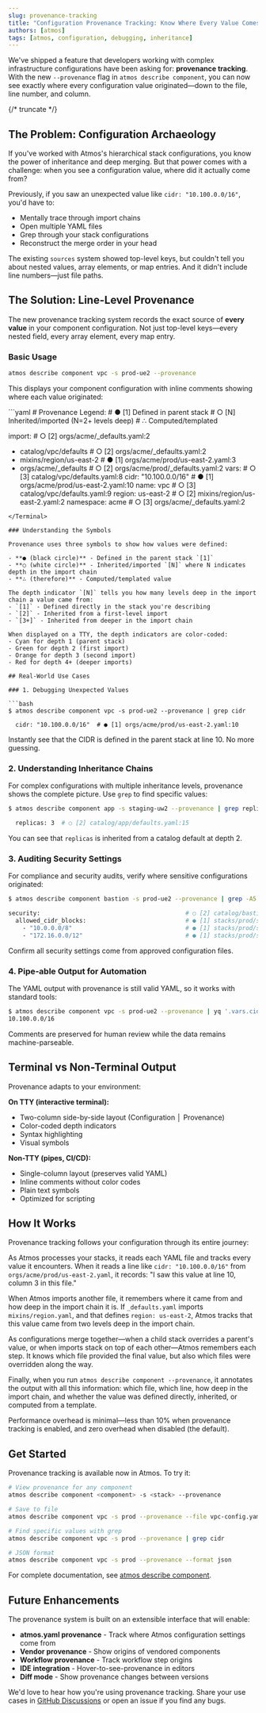 ```yaml
---
slug: provenance-tracking
title: "Configuration Provenance Tracking: Know Where Every Value Comes From"
authors: [atmos]
tags: [atmos, configuration, debugging, inheritance]
---
```



We've shipped a feature that developers working with complex infrastructure configurations have been asking for: **provenance tracking**. With the new `--provenance` flag in `atmos describe component`, you can now see exactly where every configuration value originated—down to the file, line number, and column.

{/* truncate */}

## The Problem: Configuration Archaeology

If you've worked with Atmos's hierarchical stack configurations, you know the power of inheritance and deep merging. But that power comes with a challenge: when you see a configuration value, where did it actually come from?

Previously, if you saw an unexpected value like `cidr: "10.100.0.0/16"`, you'd have to:
- Mentally trace through import chains
- Open multiple YAML files
- Grep through your stack configurations
- Reconstruct the merge order in your head

The existing `sources` system showed top-level keys, but couldn't tell you about nested values, array elements, or map entries. And it didn't include line numbers—just file paths.

## The Solution: Line-Level Provenance

The new provenance tracking system records the exact source of **every value** in your component configuration. Not just top-level keys—every nested field, every array element, every map entry.

### Basic Usage

```bash
atmos describe component vpc -s prod-ue2 --provenance
```

This displays your component configuration with inline comments showing where each value originated:

<Terminal title="atmos describe component vpc -s prod-ue2 --provenance">
```yaml
# Provenance Legend:
#   ● [1] Defined in parent stack
#   ○ [N] Inherited/imported (N=2+ levels deep)
#   ∴ Computed/templated

import:                                           # ○ [2] orgs/acme/_defaults.yaml:2
  - catalog/vpc/defaults                          # ○ [2] orgs/acme/_defaults.yaml:2
  - mixins/region/us-east-2                       # ● [1] orgs/acme/prod/us-east-2.yaml:3
  - orgs/acme/_defaults                           # ○ [2] orgs/acme/prod/_defaults.yaml:2
vars:                                             # ○ [3] catalog/vpc/defaults.yaml:8
  cidr: "10.100.0.0/16"                           # ● [1] orgs/acme/prod/us-east-2.yaml:10
  name: vpc                                       # ○ [3] catalog/vpc/defaults.yaml:9
  region: us-east-2                               # ○ [2] mixins/region/us-east-2.yaml:2
  namespace: acme                                 # ○ [3] orgs/acme/_defaults.yaml:2
```
</Terminal>

### Understanding the Symbols

Provenance uses three symbols to show how values were defined:

- **● (black circle)** - Defined in the parent stack `[1]`
- **○ (white circle)** - Inherited/imported `[N]` where N indicates depth in the import chain
- **∴ (therefore)** - Computed/templated value

The depth indicator `[N]` tells you how many levels deep in the import chain a value came from:
- `[1]` - Defined directly in the stack you're describing
- `[2]` - Inherited from a first-level import
- `[3+]` - Inherited from deeper in the import chain

When displayed on a TTY, the depth indicators are color-coded:
- Cyan for depth 1 (parent stack)
- Green for depth 2 (first import)
- Orange for depth 3 (second import)
- Red for depth 4+ (deeper imports)

## Real-World Use Cases

### 1. Debugging Unexpected Values

```bash
$ atmos describe component vpc -s prod-ue2 --provenance | grep cidr

  cidr: "10.100.0.0/16"  # ● [1] orgs/acme/prod/us-east-2.yaml:10
```

Instantly see that the CIDR is defined in the parent stack at line 10. No more guessing.

### 2. Understanding Inheritance Chains

For complex configurations with multiple inheritance levels, provenance shows the complete picture. Use `grep` to find specific values:

```bash
$ atmos describe component app -s staging-uw2 --provenance | grep replicas

  replicas: 3  # ○ [2] catalog/app/defaults.yaml:15
```

You can see that `replicas` is inherited from a catalog default at depth 2.

### 3. Auditing Security Settings

For compliance and security audits, verify where sensitive configurations originated:

```bash
$ atmos describe component bastion -s prod-ue2 --provenance | grep -A5 security

security:                                         # ○ [2] catalog/bastion/defaults.yaml:20
  allowed_cidr_blocks:                            # ● [1] stacks/prod/security.yaml:8
    - "10.0.0.0/8"                                # ● [1] stacks/prod/security.yaml:9
    - "172.16.0.0/12"                             # ● [1] stacks/prod/security.yaml:10
```

Confirm all security settings come from approved configuration files.

### 4. Pipe-able Output for Automation

The YAML output with provenance is still valid YAML, so it works with standard tools:

```bash
$ atmos describe component vpc -s prod-ue2 --provenance | yq '.vars.cidr'
10.100.0.0/16
```

Comments are preserved for human review while the data remains machine-parseable.

## Terminal vs Non-Terminal Output

Provenance adapts to your environment:

**On TTY (interactive terminal):**
- Two-column side-by-side layout (Configuration │ Provenance)
- Color-coded depth indicators
- Syntax highlighting
- Visual symbols

**Non-TTY (pipes, CI/CD):**
- Single-column layout (preserves valid YAML)
- Inline comments without color codes
- Plain text symbols
- Optimized for scripting

## How It Works

Provenance tracking follows your configuration through its entire journey:

As Atmos processes your stacks, it reads each YAML file and tracks every value it encounters. When it reads a line like `cidr: "10.100.0.0/16"` from `orgs/acme/prod/us-east-2.yaml`, it records: "I saw this value at line 10, column 3 in this file."

When Atmos imports another file, it remembers where it came from and how deep in the import chain it is. If `_defaults.yaml` imports `mixins/region.yaml`, and that defines `region: us-east-2`, Atmos tracks that this value came from two levels deep in the import chain.

As configurations merge together—when a child stack overrides a parent's value, or when imports stack on top of each other—Atmos remembers each step. It knows which file provided the final value, but also which files were overridden along the way.

Finally, when you run `atmos describe component --provenance`, it annotates the output with all this information: which file, which line, how deep in the import chain, and whether the value was defined directly, inherited, or computed from a template.

Performance overhead is minimal—less than 10% when provenance tracking is enabled, and zero overhead when disabled (the default).

## Get Started

Provenance tracking is available now in Atmos. To try it:

```bash
# View provenance for any component
atmos describe component <component> -s <stack> --provenance

# Save to file
atmos describe component vpc -s prod --provenance --file vpc-config.yaml

# Find specific values with grep
atmos describe component vpc -s prod --provenance | grep cidr

# JSON format
atmos describe component vpc -s prod --provenance --format json
```

For complete documentation, see [atmos describe component](/cli/commands/describe/component).

## Future Enhancements

The provenance system is built on an extensible interface that will enable:
- **atmos.yaml provenance** - Track where Atmos configuration settings come from
- **Vendor provenance** - Show origins of vendored components
- **Workflow provenance** - Track workflow step origins
- **IDE integration** - Hover-to-see-provenance in editors
- **Diff mode** - Show provenance changes between versions

We'd love to hear how you're using provenance tracking. Share your use cases in [GitHub Discussions](https://github.com/cloudposse/atmos/discussions) or open an issue if you find any bugs.
